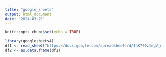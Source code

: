 ```yaml
---
title: "google_sheets"
output: html_document
date: "2024-03-22"
---
```


```r
knitr::opts_chunk$set(echo = TRUE)
```

```r
library(googlesheets4)
df1 <- read_sheet("https://docs.google.com/spreadsheets/d/1hK770z1egV_wvnzGAVmBE2jyLzHjYd_YJFTWs9bb1Jo/edit#gid=0")
df2 <- as.data.frame(df1)
```

